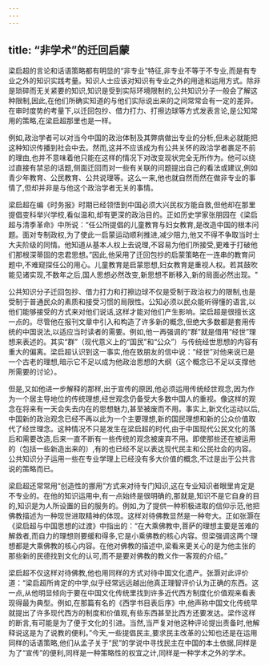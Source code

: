 ```yaml
---
---
---
```

title: “非学术”的迁回启蒙
---



梁启超的言论和话语策略都有明显的“非专业”特征,非专业不等于不专业,而是有专业之外的知识实践考量。知识人士应该对知识有专业之外的用途和运用方式。除非是琐碎而无关紧要的知识,知识是受到实际环境限制的,公共知识分子一般会了解这种限制,因此,在他们所确实知道的与他们实际说出来的之间常常会有一定的差异。在审时度势的考量下,以迁回包抄、借力打力、打擦边球等方式发表言论,是公知常用的策略,在梁启超那里也是一样。

例如,政治学者可以对当今中国的政治体制及其弊病做出专业的分析,但未必就能把这种知识传播到社会中去。然而,这并不应该成为有公共关怀的政洽学者裹足不前的理由,也并不意味着他只能在这样的情况下对改变现状完全无所作为。他可以绕过直接有禁忌的话题,侧面迁回而对一些有关联的问题提出自己的看法或建议,例如青少年教育、公民教育、公共说理等。这么一来,他也就自然而然在做非专业的事情了,但却并非是与他这个政治学者无关的事情。

梁启超在编《时务报》时期已经领悟到中国必须大兴民权方能自救,但他却在那里提倡变科举兴学校,看似温和,却有更深的政治目的。正如历史学家张朋园在《梁启超与清季革命》中所说：“任公所提倡的儿童教育与妇女教育,是改造中国的根本问题。面对专制政权,为了使此一启蒙运动顺利推进,减少阻力,他又不得不争取当时士大夫阶级的同情。他知道从基本人权上去说理,不容易为他们所接受,更难于打破他们那根深蒂固的忠君思想。”因此,他采用了迁回包抄的启蒙策略在一连串的教育问题中,不难窥探任公的用心。儿童教育是启蒙思想,妇女教育是重视人权。若其鼓吹能见诸实现,不数年之后,国人思想必然改变,新思想不断移入,新的局面必然出现。"

公共知识分子迁回包抄、借力打力和打擦边球不仅是受制于政治权力的限制,也是受制于普通民众的素质和接受习惯的局限性。公知必须以民众能听得懂的语言,以他们能够接受的方式来对他们说话,这样才能对他们产生影响。梁启超是很擅长这一点的。尽管他在报刊文章中引入和构造了许多新的概念,但绝大多数都是套用传统的中国说法,以适应当时读者的需要。例如,他一再强调的“群”就是借用“经世”理想来表述的。其实“群”（现代意义上的“国民”和“公众”）与传统经世思想的内容有重大的偏离。梁启超认识到这一事实,他在致朋友的信中说：“经世”对他来说已是一个古老的理想,暗示它不足以成为他政治思想的大纲（这个概念已不足以支撑他所需要的讨论）。

但是,又如他进一步解释的那样,出于宣传的原因,他必须运用传统经世观念,因为作为一个居主导地位的传统理想,经世观念仍备受大多数中国人的重视。像这样的观念在将来有一天会失去内在的思想魅力,甚至被废而不用。事实上,新文化运动以后,中国新的政治观念已经不再以此为一个主要理想,新的国民理想和新的公众价值取代了经世理念。这种情况不只是发生在梁启超的时代,由于中国现代公民文化的落后和需要改造,后来一直不断有一些传统的观念被废弃不用。即使那些还在被运用的（包括一些新造出来的）,有的也已经不足以表达现代民主和公民社会的内容。公共知识分子运用一些在专业学理上已经没有多大价值的概念,不过是出于公共言说的策略而已。

梁启超还常常用“创造性的挪用”方式来对待专门知识,这在专业知识者眼里肯定是不专业的。在他的知识运用中,有一点始终是很明确的,那就是,知识不是它自身的目的,知识是为人所设置的目的服务的。例如,为了提供一种积极进取的信仰示范,他把佛教描述为一种现世进取精神的体现。这样对待佛教显然是一种夸大。正如张灏在《梁启超与中国思想的过渡》中指出的：“在大乘佛教中,菩萨的理想主要是苦难的解救者,而自力的理想则要缓和得多,它是小乘佛教的核心内容。但梁强调这两个理想都是大乘佛教的核心内容。在他对佛教的描述中,梁看来更关心的是为他主张的那些新的民德找到文化的认可,而不是要对佛教的教义作一客观的介绍。”

梁启超不仅这样对待佛教,他也用同样的方式对待中国文化遗产。张灏对此评价道：“梁启超所肯定的中学,似乎经常远远越出他真正理智评价认为正确的东西。这一点,从他明显倾向于要在中国文化传统里找到许多近代西方制度化价值观来看表现得最为典型。例如,在那篇有名的《西学书目表后序》中,他声称中国文化传统早就提出了许多现代西方的制度和价值观,有些东西甚至比西方还要发达。梁作这样的断言,有可能是为了便于文化的引进。当然,当严复对他这种评论提出责备时,他解释说这是为了说教的便利。”今天,一些提倡民主,要求民主改革的公知也还是在运用同样的话语策略,他们从孟子关于“民”的学说中寻找民主在中国的本土依据,同样是为了“宣传”的便利,同样是一种策略性的权宜之计,同样是一种学术之外的学术。